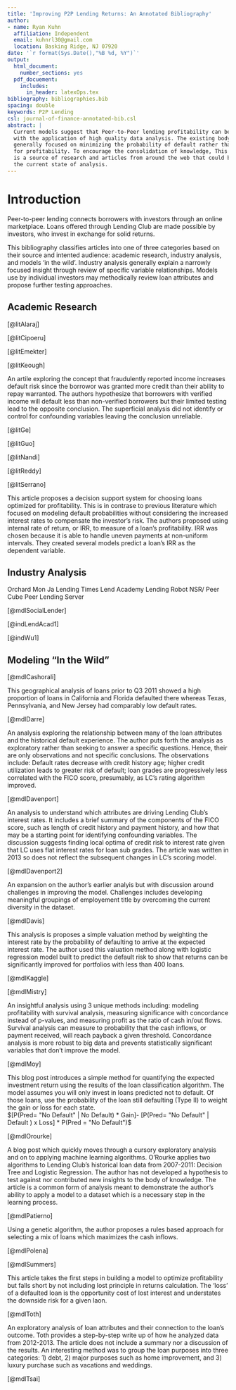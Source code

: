 ```yaml
---
title: 'Improving P2P Lending Returns: An Annotated Bibliography'
author:
- name: Ryan Kuhn
  affiliation: Independent
  email: kuhnrl30@gmail.com
  location: Basking Ridge, NJ 07920
date: '`r format(Sys.Date(),"%B %d, %Y")`'
output:
  html_document:
    number_sections: yes
  pdf_docuement:
    includes: 
      in_header: latexOps.tex
bibliography: bibliographies.bib
spacing: double
keywords: P2P Lending
csl: journal-of-finance-annotated-bib.csl
abstract: |
  Current models suggest that Peer-to-Peer lending profitability can be improved
  with the application of high quality data analysis. The existing body of research
  generally focused on minimizing the probability of default rather than optimizing
  for profitability. To encourage the consolidation of knowledge, This bibliography
  is a source of research and articles from around the web that could be used to understand
  the current state of analysis.
---
```


Introduction
=============
  
Peer-to-peer lending connects borrowers with investors through an online marketplace. Loans offered through Lending Club are made possible by investors, who invest in exchange for solid returns.

This bibliography classifies articles into one of three categories based on their source and intented audience: academic research, industry analysis, and models 'in the wild'. Industry analysis generally explain a narrowly focused insight through review of specific variable relationships.  Models use by individual investors may methodically review loan attributes and propose further testing approaches.  


## Academic Research  

[@litAlaraj]

[@litCipoeru]

[@litEmekter]

[@litKeough]

An artile exploring the concept that fraudulently reported income increases default risk since the borrowor was granted more credit than their ability to repay warranted. The authors hypothesize that borrowers with verified income will default less than non-verified borrowers but their limited testing lead to the opposite conclusion. The superficial analysis did not identify or control for confounding variables leaving the conclusion unreliable.

[@litGe]

[@litGuo]

[@litNandi]

[@litReddy]

[@litSerrano]

This article proposes a decision support system for choosing loans optimized for profitability.  This is in contrase to previous literature which focused on modeling default probabilities without considering the increased interest rates to compensate the investor's risk.  The authors proposed using internal rate of return, or IRR, to measure of a loan's profitability.  IRR was chosen because it is able to handle uneven payments at non-uniform intervals.  They created several models predict a loan's IRR as the dependent variable. 

## Industry Analysis  

Orchard
Mon Ja
Lending Times
Lend Academy
Lending Robot
NSR/ Peer Cube
Peer Lending Server

[@mdlSocialLender]

[@indLendAcad1]

[@indWu1]

## Modeling "In the Wild"  

[@mdlCashorali]

This geographical analysis of loans prior to Q3 2011 showed a high proportion of loans in California and Florida defaulted there whereas Texas, Pennsylvania, and New Jersey had comparably low default rates.

[@mdlDarre]

An analysis exploring the relationship between many of the loan attributes and the historical default experience.  The author puts forth the analysis as exploratory rather than seeking to answer a specific questions.  Hence, their are only observations and not specific conclusions. The observations include: Default rates decrease with credit history age; higher credit utilization leads to greater risk of default; loan grades are progressively less correlated with the FICO score, presumably, as LC's  rating algorithm improved.

[@mdlDavenport]

An analysis to understand which attributes are driving Lending Club's interest rates. It includes a brief summary of the components of the FICO score, such as length of credit history and payment history, and how that may be a starting point for identifying confounding variables. The discussion suggests finding local optima of credit risk to interest rate given that LC uses flat interest rates for loan sub grades.  The article was written in 2013 so does not reflect the subsequent changes in LC's scoring model.  

[@mdlDavenport2]

An expansion on the author's earlier analyis but with discussion around challenges in improving the model.  Challenges includes developing meaningful groupings of employement title by overcoming the current diversity in the dataset. 

[@mdlDavis]

This analysis is proposes a simple valuation method by weighting the interest rate by the probability of defaulting to arrive at the expected interest rate.  The author used this valuation method along with logistic regression model built to predict the default risk to show that returns can be significantly improved for portfolios with less than 400 loans.  

[@mdlKaggle]

[@mdlMistry]

An insightful analysis using 3 unique methods including: modeling profitability with survival analysis, measuring significance with concordance instead of p-values, and measuring profit as the ratio of cash in/out flows.  Survival analysis can measure to probability that the cash inflows, or payment received, will reach payback a given threshold. Concordance analysis is more robust to big data and prevents statistically significant variables that don't improve the model. 

[@mdlMoy]

This blog post introduces a simple method for quantifying the expected investment return using the results of the loan classification algorithm. The model assumes you will only invest in loans predicted not to default.  Of those loans, use the probability of the loan still defaulting (Type II) to weight the gain or loss for each state.  
$[P(Pred= "No Default" | No Default) * Gain]- [P(Pred= "No Default" | Default ) x Loss] * P(Pred = "No Default")$

[@mdlOrourke]

A blog post which quickly moves through a cursory exploratory analysis and on to applying machine learning algorithms.  O'Rourke applies two algorithms to Lending Club's historical loan data from 2007-2011: Decision Tree and Logistic Regression.  The author has not developed a hypothesis to test against nor contributed new insights to the body of knowledge. The article is a common form of analysis meant to demonstrate the author's ability to apply a model to a dataset which is a necessary step in the learning process.

[@mdlPatierno]

Using a genetic algorithm, the author proposes a rules based approach for selecting a mix of loans which maximizes the cash inflows. 

[@mdlPolena]

[@mdlSummers]

This article takes the first steps in building a model to optimize profitability but falls short by not including lost principle in returns calculation.  The 'loss' of a defaulted loan is the opportunity cost of lost interest and understates the downside risk for a given laon.  

[@mdlToth]

An exploratory analysis of loan attributes and their connection to the loan's outcome. Toth provides a step-by-step write up of how he analyzed data from 2012-2013. The article does not include a summary nor a discussion of the results. An interesting method was to group the loan purposes into three categories: 1) debt, 2) major purposes such as home improvement, and 3) luxury purchase such as vacations and weddings. 

[@mdlTsai]

